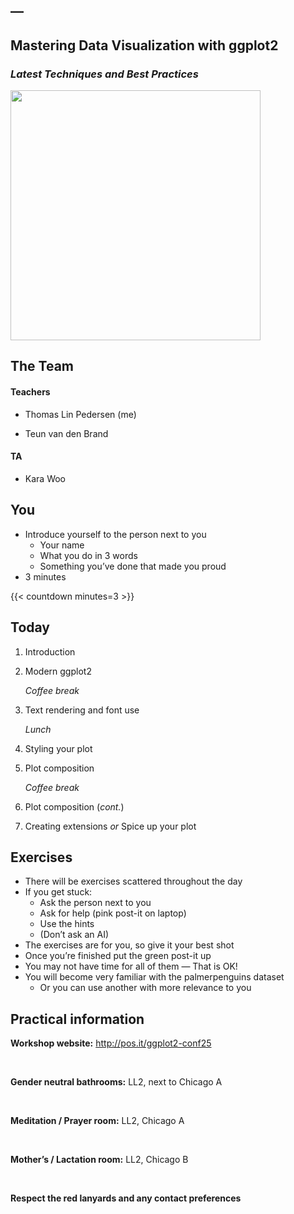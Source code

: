 ---
---

## Mastering Data Visualization with ggplot2
### *Latest Techniques and Best Practices*

::: r-stack
[![](https://github.com/rstudio/hex-stickers/blob/main/PNG/ggplot2.png?raw=true){width="400"}](https://ggplot2.tidyverse.org){target="_blank"}
:::

## The Team

::: {.center-y}
#### Teachers
* Thomas Lin Pedersen (me)

* Teun van den Brand

#### TA
* Kara Woo
:::

## You

* Introduce yourself to the person next to you
  - Your name
  - What you do in 3 words
  - Something you've done that made you proud
* 3 minutes

{{< countdown minutes=3 >}}

## Today

1. Introduction
2. Modern ggplot2

   *Coffee break*

3. Text rendering and font use

   *Lunch*

4. Styling your plot
5. Plot composition

   *Coffee break*

5. Plot composition (*cont.*)
6. Creating extensions *or* Spice up your plot

## Exercises

* There will be exercises scattered throughout the day
* If you get stuck:
  - Ask the person next to you
  - Ask for help (pink post-it on laptop)
  - Use the hints
  - (Don't ask an AI)
* The exercises are for you, so give it your best shot
* Once you're finished put the green post-it up
* You may not have time for all of them — That is OK!
* You will become very familiar with the palmerpenguins dataset
  - Or you can use another with more relevance to you

## Practical information

::: {.center-y}
**Workshop website:** <http://pos.it/ggplot2-conf25>

&nbsp;

**Gender neutral bathrooms:** LL2, next to Chicago A

&nbsp;

**Meditation / Prayer room:** LL2, Chicago A

&nbsp;

**Mother’s / Lactation room:** LL2, Chicago B

&nbsp;

**Respect the red lanyards and any contact preferences**
:::
